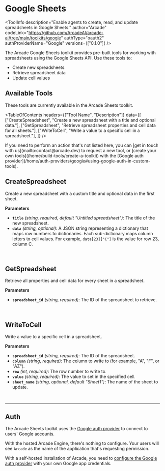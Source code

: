 # Google Sheets


<ToolInfo
  description="Enable agents to create, read, and update spreadsheets in Google Sheets."
  author="Arcade"
  codeLink="https://github.com/ArcadeAI/arcade-ai/tree/main/toolkits/google"
  authType="oauth2"
  authProviderName="Google"
  versions={["0.1.0"]}
/>

<Badges repo="arcadeai/arcade_google" />

The Arcade Google Sheets toolkit provides pre-built tools for working with spreadsheets using the Google Sheets API. Use these tools to:

- Create new spreadsheets
- Retrieve spreadsheet data
- Update cell values

## Available Tools

These tools are currently available in the Arcade Sheets toolkit.

<TableOfContents
  headers={["Tool Name", "Description"]}
  data={[
    ["CreateSpreadsheet", "Create a new spreadsheet with a title and optional data."],
    ["GetSpreadsheet", "Retrieve spreadsheet properties and cell data for all sheets."],
    ["WriteToCell", "Write a value to a specific cell in a spreadsheet."],
  ]}
/>

<Tip>
  If you need to perform an action that's not listed here, you can [get in touch
  with us](mailto:contact@arcade.dev) to request a new tool, or [create your
  own tools](/home/build-tools/create-a-toolkit) with the [Google auth
  provider](/home/auth-providers/google#using-google-auth-in-custom-tools).
</Tip>

## CreateSpreadsheet

Create a new spreadsheet with a custom title and optional data in the first sheet.

**Parameters**

- **`title`** _(string, required, default "Untitled spreadsheet")_: The title of the new spreadsheet.
- **`data`** _(string, optional)_: A JSON string representing a dictionary that maps row numbers to dictionaries. Each sub-dictionary maps column letters to cell values. For example, `data[23]["C"]` is the value for row 23, column C.

<br />
<TabbedCodeBlock
  tabs={[
    {
      label: "Call the Tool with User Authorization",
      content: {
        Python: [
          "/examples/integrations/toolkits/google/sheets/create_spreadsheet_example_call_tool.py",
        ],
        JavaScript: ["/examples/integrations/toolkits/google/sheets/create_spreadsheet_example_call_tool.js"],
      },
    }
  ]}
/>

## GetSpreadsheet

Retrieve all properties and cell data for every sheet in a spreadsheet.

**Parameters**

- **`spreadsheet_id`** _(string, required)_: The ID of the spreadsheet to retrieve.

<br />
<TabbedCodeBlock
  tabs={[
    {
      label: "Call the Tool with User Authorization",
      content: {
        Python: [
          "/examples/integrations/toolkits/google/sheets/get_spreadsheet_example_call_tool.py",
        ],
        JavaScript: ["/examples/integrations/toolkits/google/sheets/get_spreadsheet_example_call_tool.js"],
      },
    }
  ]}
/>

## WriteToCell

Write a value to a specific cell in a spreadsheet.

**Parameters**

- **`spreadsheet_id`** _(string, required)_: The ID of the spreadsheet.
- **`column`** _(string, required)_: The column to write to (for example, "A", "F", or "AZ").
- **`row`** _(int, required)_: The row number to write to.
- **`value`** _(string, required)_: The value to set in the specified cell.
- **`sheet_name`** _(string, optional, default "Sheet1")_: The name of the sheet to update.

<br />
<TabbedCodeBlock
  tabs={[
    {
      label: "Call the Tool with User Authorization",
      content: {
        Python: [
          "/examples/integrations/toolkits/google/sheets/write_to_cell_example_call_tool.py",
        ],
        JavaScript: ["/examples/integrations/toolkits/google/sheets/write_to_cell_example_call_tool.js"],
      },
    }
  ]}
/>

---

## Auth

The Arcade Sheets toolkit uses the [Google auth provider](/home/auth-providers/google) to connect to users' Google accounts.

With the hosted Arcade Engine, there's nothing to configure. Your users will see `Arcade` as the name of the application that's requesting permission.

With a self-hosted installation of Arcade, you need to [configure the Google auth provider](/home/auth-providers/google#configuring-google-auth) with your own Google app credentials.

<ToolFooter pipPackageName="arcade_google" />